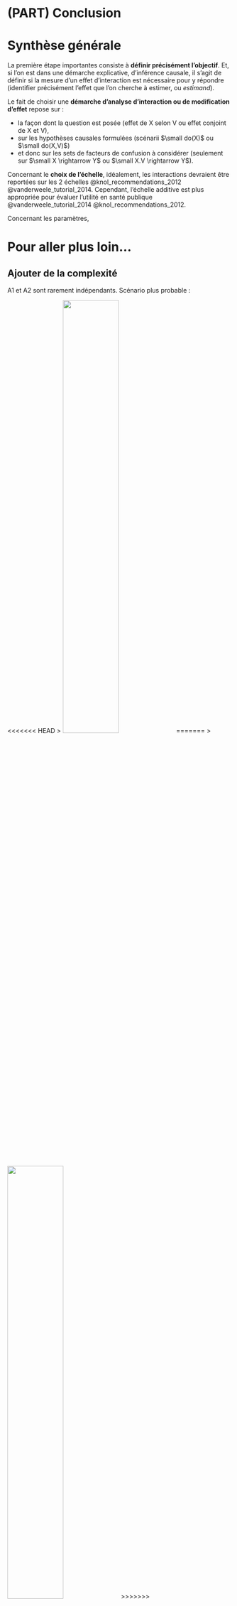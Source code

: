 # (PART) Conclusion {-}

# Synthèse générale 

La première étape importantes consiste à **définir précisément l'objectif**. Et, si l'on est dans une démarche explicative, d'inférence causale, il s'agit de définir si la mesure d'un effet d’interaction est nécessaire pour y répondre (identifier précisément l'effet que l'on cherche à estimer, ou *estimand*).

Le fait de choisir une **démarche d'analyse d'interaction ou de modification d'effet** repose sur : 

- la façon dont la question est posée (effet de X selon V ou effet conjoint de X et V), 
- sur les hypothèses causales formulées (scénarii $\small do(X)$ ou $\small do(X,V)$) 
- et donc sur les sets de facteurs de confusion à considérer (seulement sur $\small X \rightarrow Y$ ou $\small X.V \rightarrow Y$).

Concernant le **choix de l'échelle**, idéalement, les interactions devraient être reportées sur les 2 échelles @knol_recommendations_2012 @vanderweele_tutorial_2014. Cependant, l’échelle additive est plus appropriée pour évaluer l’utilité en santé publique @vanderweele_tutorial_2014 @knol_recommendations_2012.


Concernant les paramètres,


# Pour aller plus loin...

## Ajouter de la complexité

A1 et A2 sont rarement indépendants. Scénario plus probable :

<<<<<<< HEAD
> ![](img/Image11.png){width=50%}
=======
> ![](img\Image11.png){width=50%}
>>>>>>> e225b751959377b69a975cacad5b91fa4793254f


## Interaction avec confusion intermédiaire




## Interaction et médiation


@vanderweele_three-way_2013 

@vanderweele_unification_2014

